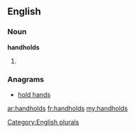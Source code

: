 ==English==

===Noun===
'''handholds'''

# {{plural of|[[handhold]]}}

===Anagrams===
* [[hold hands#English|hold hands]]

[[Category:English plurals]]

[[ar:handholds]]
[[fr:handholds]]
[[my:handholds]]